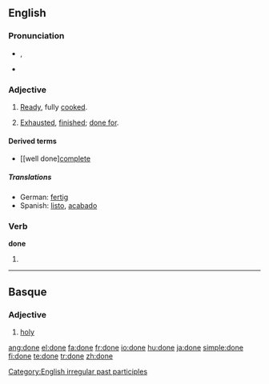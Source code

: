 {{wikipedia|dab=done}}
==English==

{{rank|better|name|among|210|done|days|something|gave}}

===Pronunciation===
*{{IPA|/'dʌn/}}, {{SAMPA|/"dVn/}}
*{{audio|En-ca-done.ogg|Audio (CA)}}
*:{{rhymes|ʌn}}

===Adjective===
{{en-adj}}

# {{context|of meat or other foods}} [[ready|Ready]], fully [[cooked]].
# [[exhausted|Exhausted]], [[finished]]; [[done for]].

====Derived terms====
*[[well done][[complete]]

=====Translations=====
*German: [[fertig]]
*Spanish: [[listo]], [[acabado]]

===Verb===
'''done'''

# {{past participle of|[[do]]}}

[[Category:English irregular past participles]]

----

==Basque==

===Adjective===
{{infl|eu|adjective}}

# [[holy]]

[[ang:done]]
[[el:done]]
[[fa:done]]
[[fr:done]]
[[io:done]]
[[hu:done]]
[[ja:done]]
[[simple:done]]
[[fi:done]]
[[te:done]]
[[tr:done]]
[[zh:done]]
